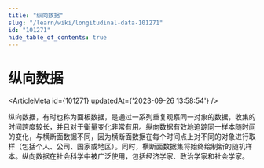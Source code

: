 ```yaml
---
title: "纵向数据"
slug: "/learn/wiki/longitudinal-data-101271"
id: "101271"
hide_table_of_contents: true
---
```



# 纵向数据

<ArticleMeta id={101271} updatedAt={'2023-09-26 13:58:54'} />
<div className='border-solid border-b border-t-0 my-4 border-[var(--ifm-color-gray-300)]' />

纵向数据，有时也称为面板数据，是通过一系列重复观察同一对象的数据，收集的时间跨度较长，并且对于衡量变化非常有用。纵向数据有效地追踪同一样本随时间的变化，与横断面数据不同，因为横断面数据在每个时间点上对不同的对象进行取样（包括个人、公司、国家或地区）。同时，横断面数据集将始终绘制新的随机样本。纵向数据在社会科学中被广泛使用，包括经济学家、政治学家和社会学家。
